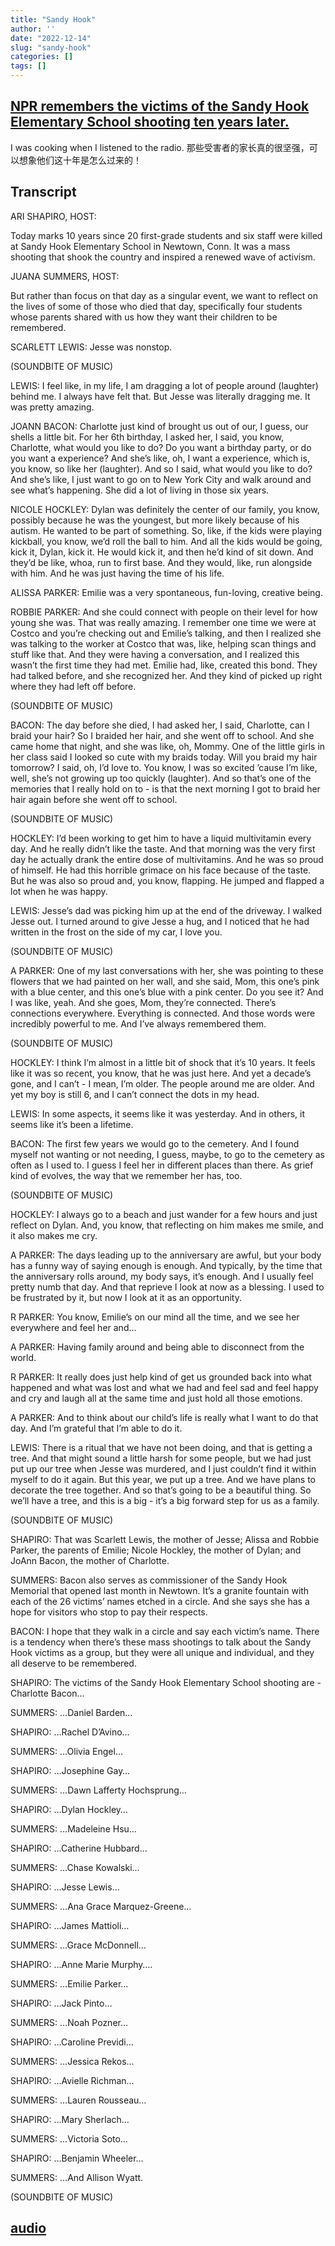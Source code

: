 ```yaml
---
title: "Sandy Hook"
author: ''
date: "2022-12-14"
slug: "sandy-hook"
categories: []
tags: []
---
```


## [NPR remembers the victims of the Sandy Hook Elementary School shooting ten years later.](https://www.npr.org/2022/12/14/1142893579/remembering-sandy-hook-shooting-victims-ten-years-later) 

I was cooking when I listened to the radio. 那些受害者的家长真的很坚强，可以想象他们这十年是怎么过来的！

## Transcript

ARI SHAPIRO, HOST:

Today marks 10 years since 20 first-grade students and six staff were killed at Sandy Hook Elementary School in Newtown, Conn. It was a mass shooting that shook the country and inspired a renewed wave of activism.

JUANA SUMMERS, HOST:

But rather than focus on that day as a singular event, we want to reflect on the lives of some of those who died that day, specifically four students whose parents shared with us how they want their children to be remembered.

SCARLETT LEWIS: Jesse was nonstop.

(SOUNDBITE OF MUSIC)

LEWIS: I feel like, in my life, I am dragging a lot of people around (laughter) behind me. I always have felt that. But Jesse was literally dragging me. It was pretty amazing.

JOANN BACON: Charlotte just kind of brought us out of our, I guess, our shells a little bit. For her 6th birthday, I asked her, I said, you know, Charlotte, what would you like to do? Do you want a birthday party, or do you want a experience? And she's like, oh, I want a experience, which is, you know, so like her (laughter). And so I said, what would you like to do? And she's like, I just want to go on to New York City and walk around and see what's happening. She did a lot of living in those six years.

NICOLE HOCKLEY: Dylan was definitely the center of our family, you know, possibly because he was the youngest, but more likely because of his autism. He wanted to be part of something. So, like, if the kids were playing kickball, you know, we'd roll the ball to him. And all the kids would be going, kick it, Dylan, kick it. He would kick it, and then he'd kind of sit down. And they'd be like, whoa, run to first base. And they would, like, run alongside with him. And he was just having the time of his life.

ALISSA PARKER: Emilie was a very spontaneous, fun-loving, creative being.

ROBBIE PARKER: And she could connect with people on their level for how young she was. That was really amazing. I remember one time we were at Costco and you're checking out and Emilie's talking, and then I realized she was talking to the worker at Costco that was, like, helping scan things and stuff like that. And they were having a conversation, and I realized this wasn't the first time they had met. Emilie had, like, created this bond. They had talked before, and she recognized her. And they kind of picked up right where they had left off before.

(SOUNDBITE OF MUSIC)

BACON: The day before she died, I had asked her, I said, Charlotte, can I braid your hair? So I braided her hair, and she went off to school. And she came home that night, and she was like, oh, Mommy. One of the little girls in her class said I looked so cute with my braids today. Will you braid my hair tomorrow? I said, oh, I'd love to. You know, I was so excited 'cause I'm like, well, she's not growing up too quickly (laughter). And so that's one of the memories that I really hold on to - is that the next morning I got to braid her hair again before she went off to school.

(SOUNDBITE OF MUSIC)

HOCKLEY: I'd been working to get him to have a liquid multivitamin every day. And he really didn't like the taste. And that morning was the very first day he actually drank the entire dose of multivitamins. And he was so proud of himself. He had this horrible grimace on his face because of the taste. But he was also so proud and, you know, flapping. He jumped and flapped a lot when he was happy.

LEWIS: Jesse's dad was picking him up at the end of the driveway. I walked Jesse out. I turned around to give Jesse a hug, and I noticed that he had written in the frost on the side of my car, I love you.

(SOUNDBITE OF MUSIC)

A PARKER: One of my last conversations with her, she was pointing to these flowers that we had painted on her wall, and she said, Mom, this one's pink with a blue center, and this one's blue with a pink center. Do you see it? And I was like, yeah. And she goes, Mom, they're connected. There's connections everywhere. Everything is connected. And those words were incredibly powerful to me. And I've always remembered them.

(SOUNDBITE OF MUSIC)

HOCKLEY: I think I'm almost in a little bit of shock that it's 10 years. It feels like it was so recent, you know, that he was just here. And yet a decade's gone, and I can't - I mean, I'm older. The people around me are older. And yet my boy is still 6, and I can't connect the dots in my head.

LEWIS: In some aspects, it seems like it was yesterday. And in others, it seems like it's been a lifetime.

BACON: The first few years we would go to the cemetery. And I found myself not wanting or not needing, I guess, maybe, to go to the cemetery as often as I used to. I guess I feel her in different places than there. As grief kind of evolves, the way that we remember her has, too.

(SOUNDBITE OF MUSIC)

HOCKLEY: I always go to a beach and just wander for a few hours and just reflect on Dylan. And, you know, that reflecting on him makes me smile, and it also makes me cry.

A PARKER: The days leading up to the anniversary are awful, but your body has a funny way of saying enough is enough. And typically, by the time that the anniversary rolls around, my body says, it's enough. And I usually feel pretty numb that day. And that reprieve I look at now as a blessing. I used to be frustrated by it, but now I look at it as an opportunity.

R PARKER: You know, Emilie's on our mind all the time, and we see her everywhere and feel her and...

A PARKER: Having family around and being able to disconnect from the world.

R PARKER: It really does just help kind of get us grounded back into what happened and what was lost and what we had and feel sad and feel happy and cry and laugh all at the same time and just hold all those emotions.

A PARKER: And to think about our child's life is really what I want to do that day. And I'm grateful that I'm able to do it.

LEWIS: There is a ritual that we have not been doing, and that is getting a tree. And that might sound a little harsh for some people, but we had just put up our tree when Jesse was murdered, and I just couldn't find it within myself to do it again. But this year, we put up a tree. And we have plans to decorate the tree together. And so that's going to be a beautiful thing. So we'll have a tree, and this is a big - it's a big forward step for us as a family.

(SOUNDBITE OF MUSIC)

SHAPIRO: That was Scarlett Lewis, the mother of Jesse; Alissa and Robbie Parker, the parents of Emilie; Nicole Hockley, the mother of Dylan; and JoAnn Bacon, the mother of Charlotte.

SUMMERS: Bacon also serves as commissioner of the Sandy Hook Memorial that opened last month in Newtown. It's a granite fountain with each of the 26 victims' names etched in a circle. And she says she has a hope for visitors who stop to pay their respects.

BACON: I hope that they walk in a circle and say each victim's name. There is a tendency when there's these mass shootings to talk about the Sandy Hook victims as a group, but they were all unique and individual, and they all deserve to be remembered.

SHAPIRO: The victims of the Sandy Hook Elementary School shooting are - Charlotte Bacon...

SUMMERS: ...Daniel Barden...

SHAPIRO: ...Rachel D'Avino...

SUMMERS: ...Olivia Engel...

SHAPIRO: ...Josephine Gay...

SUMMERS: ...Dawn Lafferty Hochsprung...

SHAPIRO: ...Dylan Hockley...

SUMMERS: ...Madeleine Hsu...

SHAPIRO: ...Catherine Hubbard...

SUMMERS: ...Chase Kowalski...

SHAPIRO: ...Jesse Lewis...

SUMMERS: ...Ana Grace Marquez-Greene...

SHAPIRO: ...James Mattioli...

SUMMERS: ...Grace McDonnell...

SHAPIRO: ...Anne Marie Murphy....

SUMMERS: ...Emilie Parker...

SHAPIRO: ...Jack Pinto...

SUMMERS: ...Noah Pozner...

SHAPIRO: ...Caroline Previdi...

SUMMERS: ...Jessica Rekos...

SHAPIRO: ...Avielle Richman...

SUMMERS: ...Lauren Rousseau...

SHAPIRO: ...Mary Sherlach...

SUMMERS: ...Victoria Soto...

SHAPIRO: ...Benjamin Wheeler...

SUMMERS: ...And Allison Wyatt.

(SOUNDBITE OF MUSIC)

## [audio](/static/audio/20221214_atc_remembering_sandy_hook_shooting_victims_ten_years_later.mp3)